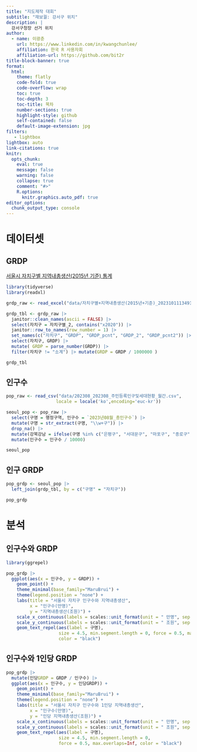 ```yaml
---
title: "지도제작 대회"
subtitle: "재보궐: 강서구 위치"
description: |
  강서구청장 선거 위치
author:
  - name: 이광춘
    url: https://www.linkedin.com/in/kwangchunlee/
    affiliation: 한국 R 사용자회
    affiliation-url: https://github.com/bit2r
title-block-banner: true
format:
  html:
    theme: flatly
    code-fold: true
    code-overflow: wrap
    toc: true
    toc-depth: 3
    toc-title: 목차
    number-sections: true
    highlight-style: github    
    self-contained: false
    default-image-extension: jpg
filters:
   - lightbox
lightbox: auto
link-citations: true
knitr:
  opts_chunk: 
    eval: true
    message: false
    warning: false
    collapse: true
    comment: "#>" 
    R.options:
      knitr.graphics.auto_pdf: true
editor_options: 
  chunk_output_type: console
---
```


# 데이터셋

## GRDP

[서울시 자치구별 지역내총생산(2015년 기준) 통계](https://data.seoul.go.kr/dataList/11057/S/2/datasetView.do)

```r
library(tidyverse)
library(readxl)

grdp_raw <- read_excel("data/자치구별+지역내총생산(2015년+기준)_20231011134915.xlsx", skip = 0)

grdp_tbl <- grdp_raw |>
  janitor::clean_names(ascii = FALSE) |> 
  select(자치구 = 자치구별_2, contains("x2020")) |> 
  janitor::row_to_names(row_number = 1) |> 
  set_names(c("자치구", "GRDP", "GRDP_pcnt", "GRDP_2", "GRDP_pcnt2")) |> 
  select(자치구, GRDP) |> 
  mutate( GRDP = parse_number(GRDP)) |> 
  filter(자치구 != "소계") |> mutate(GRDP = GRDP / 1000000 )

grdp_tbl
```

## 인구수

```r
pop_raw <- read_csv("data/202308_202308_주민등록인구및세대현황_월간.csv",
                   locale = locale('ko',encoding='euc-kr'))

seoul_pop <- pop_raw |> 
  select(구명 = 행정구역, 인구수 = `2023년08월_총인구수`) |> 
  mutate(구명 = str_extract(구명, "\\w+구")) |> 
  drop_na() |> 
  mutate(강북강남 = ifelse(구명 %in% c("은평구", "서대문구", "마포구", "종로구", "중구", "용산구", "동대문구", "성동구", "성북구", "중랑구", "광진구", "강북구", "도봉구", "노원구"), "강북", "강남")) |> 
  mutate(인구수 = 인구수 / 10000)

seoul_pop
```


## 인구 GRDP

```r
pop_grdp <- seoul_pop |> 
  left_join(grdp_tbl, by = c("구명" = "자치구"))

pop_grdp
```


# 분석

## 인구수와 GRDP

```r
library(ggrepel)

pop_grdp |> 
  ggplot(aes(x = 인구수, y = GRDP)) +
    geom_point() +
    theme_minimal(base_family="MaruBrui") +
    theme(legend.position = "none") +
    labs(title = "서울시 자치구 인구수와 지역내총생산",
         x = "인구수(만명)",
         y = "지역내총생산(조원)") +
    scale_x_continuous(labels = scales::unit_format(unit = " 만명", sep = "")) +
    scale_y_continuous(labels = scales::unit_format(unit = " 조원", sep = "")) +
    geom_text_repel(aes(label = 구명),
                    size = 4.5, min.segment.length = 0, force = 0.5, max.overlaps=Inf,
                    color = "black")
```

## 인구수와 1인당 GRDP

```r
pop_grdp |> 
  mutate(인당GRDP = GRDP / 인구수) |> 
  ggplot(aes(x = 인구수, y = 인당GRDP)) +
    geom_point() +
    theme_minimal(base_family="MaruBrui") +
    theme(legend.position = "none") +
    labs(title = "서울시 자치구 인구수와 1인당 지역내총생산",
         x = "인구수(만명)",
         y = "인당 지역내총생산(조원)") +
    scale_x_continuous(labels = scales::unit_format(unit = " 만명", sep = "")) +
    scale_y_continuous(labels = scales::unit_format(unit = " 조원", sep = "")) +
    geom_text_repel(aes(label = 구명),
                    size = 4.5, min.segment.length = 0, 
                    force = 0.5, max.overlaps=Inf, color = "black")  


```



